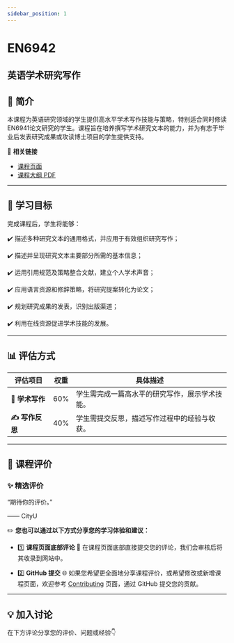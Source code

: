 ```yaml
---
sidebar_position: 1
---
```


# EN6942
## 英语学术研究写作

## **📘 简介**
本课程为英语研究领域的学生提供高水平学术写作技能与策略，特别适合同时修读EN6941论文研究的学生。课程旨在培养撰写学术研究文本的能力，并为有志于毕业后发表研究成果或攻读博士项目的学生提供支持。

🔗 **相关链接**
- [课程页面](https://www.cityu.edu.hk/catalogue/pg/202425/course/EN6942.htm)
- [课程大纲 PDF](https://www.cityu.edu.hk/catalogue/pg/202425/course/EN6942.pdf)

---

## **🎯 学习目标**

完成课程后，学生将能够：

✔️ 描述多种研究文本的通用格式，并应用于有效组织研究写作；

✔️ 描述并呈现研究文本主要部分所需的基本信息；

✔️ 运用引用规范及策略整合文献，建立个人学术声音；

✔️ 应用语言资源和修辞策略，将研究提案转化为论文；

✔️ 规划研究成果的发表，识别出版渠道；

✔️ 利用在线资源促进学术技能的发展。

---

## **📊 评估方式**

| **评估项目**            | **权重** | **具体描述**                                                                                     |
|------------------------|---------|-----------------------------------------------------------------------------------------------|
| **📖 学术写作**         | 60%     | 学生需完成一篇高水平的研究写作，展示学术技能。                                                       |
| **✍️ 写作反思**         | 40%     | 学生需提交反思，描述写作过程中的经验与收获。                                                         |

---

## **💬 课程评价**

### ✨ **精选评价**
<div className={commentStyles.commentBox}>
    <p className={commentStyles.commentText}>
        “期待你的评价。”
    </p>
    <p className={commentStyles.commentAuthor}>—— CityU</p>
</div>

✏️ **您也可以通过以下方式分享您的学习体验和建议：**

- 1️⃣ **课程页面底部评论**
💬 在课程页面底部直接提交您的评论，我们会审核后将其收录到网站中。

- 2️⃣ **GitHub 提交**
🌐 如果您希望更全面地分享课程评价，或希望修改或新增课程页面，欢迎参考 [Contributing](https://penjc.github.io/CityU/contributing) 页面，通过 GitHub 提交您的贡献。

---

## **💡 加入讨论**

在下方评论分享您的评价、问题或经验👇
<Utterances />
